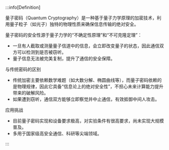 
:::info[Definition]

量子密码（Quantum Cryptography）是一种基于量子力学原理的加密技术，利用量子粒子（如光子）独特的物理性质来确保信息传输的绝对安全。

量子密码的安全性源于量子力学的“不确定性原理”和“不可克隆定理”：
- 一旦有人截取或测量量子信道中的信息，会立即改变量子的状态，因此通信双方可以检测到是否被窃听。
- 量子信息无法被完美复制，提升了通信的安全保障。

与传统密码的区别
- 传统加密主要依赖数学难题（如大数分解、椭圆曲线等），而量子密码依赖的是物理规律，因此它具备“信息论上的绝对安全性”，不担心未来计算能力提升带来的破解风险。
- 如果遭到窃听，通信双方能够立即察觉并中止通信，有效抵御中间人攻击。

应用挑战
- 目前量子密码实现和设备要求极高，对实验条件有很高要求，尚未实现大规模普及。
- 多用于国家级高安全通信、科研等尖端领域。

:::

